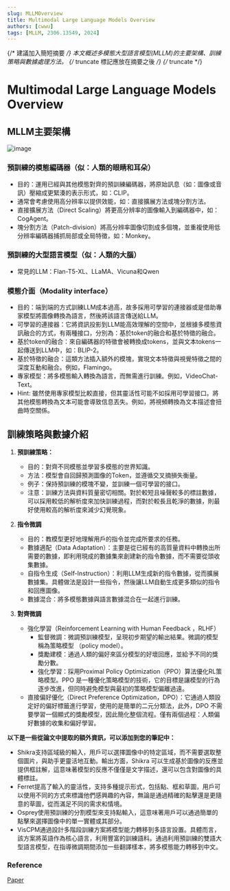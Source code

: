 ```yaml
---
slug: MLLMOverview
title: Multimodal Large Language Models Overview
authors: [cwwu]
tags: [MLLM, 2306.13549, 2024]
---
```


{/* 建議加入簡短摘要 */}
本文概述多模態大型語言模型(MLLM)的主要架構、訓練策略與數據處理方法。
{/* truncate 標記應放在摘要之後 */}
{/* truncate */}


# Multimodal Large Language Models Overview

## MLLM主要架構

![image](https://hackmd-prod-images.s3-ap-northeast-1.amazonaws.com/uploads/upload_51eee92d104bf6afe33bec777dd48c5b.jpg?AWSAccessKeyId=AKIA3XSAAW6AWSKNINWO&Expires=1729753067&Signature=KLUeQ09DPOQyuecCNJykIvJtssI%3D)

### 預訓練的模態編碼器（似：人類的眼睛和耳朵）

<div className="card">
  <ul>
    <li>目的：運用已經與其他模態對齊的預訓練編碼器，將原始訊息（如：圖像或音訊）壓縮成更緊湊的表示形式，如：CLIP。</li>
    <li>通常會考慮使用高分辨率以提供效能，如：直接擴展方法或塊分割方法。</li>
     <li>直接擴展方法（Direct Scaling）將更高分辨率的圖像輸入到編碼器中，如：CogAgent。</li>
    <li>塊分割方法（Patch-division）將高分辨率圖像切割成多個塊，並重複使用低分辨率編碼器捕抓局部或全局特徵，如：Monkey。</li>
  </ul>
</div>

<div className="card">
  <h3>預訓練的大型語言模型（似：人類的大腦）</h3>
  <ul>
    <li>常見的LLM：Flan-T5-XL、LLaMA、Vicuna和Qwen</li>
  </ul>
</div>

<div className="card">
  <h3>模態介面（Modality interface）</h3>
  <ul>
    <li>目的：端到端的方式訓練LLM成本過高，故多採用可學習的連接器或是借助專家模型將圖像轉換為語言，然後將該語言傳送給LLM。</li>
      <li>可學習的連接器：它將資訊投影到LLM能高效理解的空間中，並根據多模態資訊融合的方式，有兩種接口，分別為：基於token的融合和基於特徵的融合。</li>
      <li>基於token的融合：來自編碼器的特徵會被轉換成tokens，並與文本tokens一起傳送到LLM中，如：BLIP-2。</li>
      <li>基於特徵的融合：這類方法插入額外的模塊，實現文本特徵與視覺特徵之間的深度互動和融合。例如，Flamingo。</li>
        <li>專家模型：將多模態輸入轉換為語言，而無需進行訓練。例如，VideoChat-Text。</li>
      <li>Hint: 雖然使用專家模型比較直接，但其靈活性可能不如採用可學習接口。將其他模態轉換為文本可能會導致信息丟失。例如，將視頻轉換為文本描述會扭曲時空關係。</li>
  </ul>
</div>

## 訓練策略與數據介紹

1. **預訓練策略：**
    - 目的：對齊不同模態並學習多模態的世界知識。
    - 方法：模型會自回歸預測圖像的Token，並遵循交叉摘損失衡量。
    - 例子：保持預訓練的模塊不變，並訓練一個可學習的接口。
    - 注意：訓練方法與資料質量密切相關。對於較短且噪聲較多的標註數據，可以採用較低的解析度來加快訓練過程，而對於較長且乾淨的數據，則最好使用較高的解析度來減少幻覺現象。

2. **指令微調**
    - 目的：教模型更好地理解用戶的指令並完成所要求的任務。
    - 數據適配（Data Adaptation）：主要是從已經有的高質量資料中轉換出所需要的數據，即利用現成的數據集來創建新的指令數據，而不需要從頭收集數據。 
    - 自指令生成（Self-Instruction）：利用LLM生成新的指令數據，從而擴展數據集。具體做法是設計一些指令，然後讓LLM自動生成更多類似的指令和回應圖像。
    - 數據混合：將多模態數據與語言數據混合在一起進行訓練。


3. **對齊微調**
    - 強化學習（Reinforcement Learning with Human Feedback ，RLHF）
        - 監督微調：微調預訓練模型，呈現初步期望的輸出結果。微調的模型稱為策略模型 （policy model）。
        - 獎勵建模：通過人類的偏好來區分模型的好壞回應，並給予不同的獎勵分數。
        - 強化學習：採用Proximal Policy Optimization（PPO）算法優化RL策略模型。PPO 是一種優化策略模型的技術，它的目標是讓模型的行為逐步改進，但同時避免模型與最初的策略模型偏離過遠。
    - 直接偏好優化（Direct Preference Optimization，DPO）：它通過人類設定好的偏好標籤進行學習，使用的是簡單的二元分類法，此外，DPO 不需要學習一個顯式的獎勵模型，因此簡化整個流程。僅有兩個過程：人類偏好數據的收集和偏好學習。

**以下是一些從論文中提取的額外資訊，可以添加到您的筆記中：**

- Shikra支持區域級的輸入，用戶可以選擇圖像中的特定區域，而不需要選取整個圖片，與助手更靈活地互動。輸出方面，Shikra 可以生成基於圖像的反應並提供框註解，這意味著模型的反應不僅僅是文字描述，還可以包含對圖像的具體標註。
- Ferret提高了輸入的靈活性，支持多種提示形式，包括點、框和草圖，用戶可以使用不同的方式來標識他們感興趣的內容，無論是通過精確的點擊還是更隨意的草圖，從而滿足不同的需求和情境。
- Osprey使用預訓練的分割模型來支持點輸入，這意味著用戶可以通過簡單的點擊來選擇圖像中的單一實體或其部分。
- VisCPM通過設計多階段訓練方案將模型能力轉移到多語言設置。具體而言，該方案將英語作為核心語言，利用豐富的訓練語料。通過利用預訓練的雙語大型語言模型，在指導微調期間添加一些翻譯樣本，將多模態能力轉移到中文。



### Reference
[Paper](https://arxiv.org/pdf/2306.13549)

